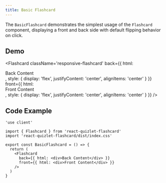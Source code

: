 ```yaml
---
title: Basic Flashcard
---
```



The `BasicFlashcard` demonstrates the simplest usage of the `Flashcard` component, displaying a front and back side with default flipping behavior on click.

## Demo

<Flashcard
  className='responsive-flashcard'
  back={{ html: <div>Back Content</div>, style: { display: 'flex', justifyContent: 'center', alignItems: 'center' } }}
  front={{ html: <div>Front Content</div>, style: { display: 'flex', justifyContent: 'center', alignItems: 'center' } }}
/>

## Code Example

```tsx
'use client'

import { Flashcard } from 'react-quizlet-flashcard'
import 'react-quizlet-flashcard/dist/index.css'

export const BasicFlashcard = () => {
  return (
    <Flashcard
      back={{ html: <div>Back Content</div> }}
      front={{ html: <div>Front Content</div> }}
    />
  )
}
```